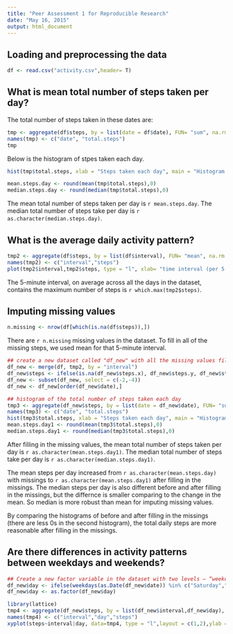 ```yaml
---
title: "Peer Assessment 1 for Reproducible Research"
date: "May 16, 2015"
output: html_document
---
```


## Loading and preprocessing the data

```r
df <- read.csv("activity.csv",header= T)
```

## What is mean total number of steps taken per day?

The total number of steps taken in these dates are:
```r
tmp <- aggregate(df$steps, by = list(date = df$date), FUN= "sum", na.rm = T)
names(tmp) <- c("date", "total.steps")
tmp
```


Below is the histogram of stpes taken each day.
```r
hist(tmp$total.steps, xlab = "Steps taken each day", main = "Histogram of steps\n taken each day", breaks = 20, col = "blue")
```

```r
mean.steps.day <- round(mean(tmp$total.steps),0)
median.steps.day <- round(median(tmp$total.steps),0)
```

The mean total number of steps taken per day is `r mean.steps.day`. The median total number of steps take per day is `r as.character(median.steps.day)`.

## What is the average daily activity pattern?
```r
tmp2 <- aggregate(df$steps, by = list(df$interval), FUN= "mean", na.rm = T)
names(tmp2) <- c("interval","steps")
plot(tmp2$interval,tmp2$steps, type = "l", xlab= "time interval (per 5 mins)", ylab = "Mean number of steps")
```

The 5-minute interval, on average across all the days in the dataset, contains the maximum number of steps is `r which.max(tmp2$steps)`.

## Imputing missing values
```r
n.missing <- nrow(df[which(is.na(df$steps)),])
```

There are `r n.missing` missing values in the dataset. To fill in all of the missing steps, we used mean for that 5-minute interval.

```r
## create a new dataset called "df_new" with all the missing values filled in
df_new <- merge(df, tmp2, by = "interval")
df_new$steps <- ifelse(is.na(df_new$steps.x), df_new$steps.y, df_new$steps.x)
df_new <- subset(df_new, select = c(-2,-4))
df_new <- df_new[order(df_new$date),]

## histogram of the total number of steps taken each day
tmp3 <- aggregate(df_new$steps, by = list(date = df_new$date), FUN= "sum")
names(tmp3) <- c("date", "total.steps")
hist(tmp3$total.steps, xlab = "Steps taken each day", main = "Histogram of steps\n taken per day w/ filling missings", breaks = 20, col = "blue")
mean.steps.day1 <- round(mean(tmp3$total.steps),0)
median.steps.day1 <- round(median(tmp3$total.steps),0)
```

After filling in the missing values, the mean total number of steps taken per day is `r as.character(mean.steps.day1)`. The median total number of steps take per day is `r as.character(median.steps.day1)`.

The mean steps per day increased from `r as.character(mean.steps.day)` with missings to `r as.character(mean.steps.day1)` after filling in the missings. The median steps per day is also different before and after filling in the missings, but the differnce is smaller comparing to the change in the mean. So median is more robust than mean for imputing missing values.

By comparing the histograms of before and after filling in the missings (there are less 0s in the second histogram), the total daily steps are more reasonable after filling in the missings. 


## Are there differences in activity patterns between weekdays and weekends?

```r
## Create a new factor variable in the dataset with two levels – “weekday” and “weekend”
df_new$day <- ifelse(weekdays(as.Date(df_new$date)) %in% c("Saturday","Sunday"), "weekend","weekday")
df_new$day <- as.factor(df_new$day)
```

```r
library(lattice)
tmp4 <- aggregate(df_new$steps, by = list(df_new$interval,df_new$day), FUN= "mean")
names(tmp4) <- c("interval","day","steps")
xyplot(steps~interval|day, data=tmp4, type = "l",layout = c(1,2),ylab = "Mean number of steps")
```
